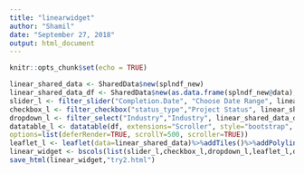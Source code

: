 ```yaml
---
title: "linearwidget"
author: "Shamil"
date: "September 27, 2018"
output: html_document
---
```


```r
knitr::opts_chunk$set(echo = TRUE)
```

```r
linear_shared_data <- SharedData$new(splndf_new)
linear_shared_data_df <- SharedData$new(as.data.frame(splndf_new@data), group = linear_shared_data$groupName())
slider_l <- filter_slider("Completion.Date", "Choose Date Range", linear_shared_data_df, ~Completion.Date, step = 60, ticks = TRUE, animate = FALSE)
checkbox_l <- filter_checkbox("status_type","Project Status", linear_shared_data_df, ~status_type, inline = TRUE)
dropdown_l <- filter_select("Industry","Industry", linear_shared_data_df, ~factor(Industry))
datatable_l <- datatable(df, extensions="Scroller", style="bootstrap", class="compact", width="100%",
options=list(deferRender=TRUE, scrollY=500, scroller=TRUE))
leaflet_l <- leaflet(data=linear_shared_data)%>%addTiles()%>%addPolylines(data=linear_shared_data)
linear_widget <- bscols(list(slider_l,checkbox_l,dropdown_l,leaflet_l,datatable_l))
save_html(linear_widget,"try2.html")
```

